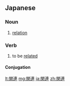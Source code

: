 ==Japanese==
{{ja-kanjitab|かん|れん|yomi=on}}

===Noun===
{{ja-noun|かんれん}}

# [[relation]]

===Verb===
{{ja-verb-suru|かんれん|tr=trans}}

# to be [[related]]

====Conjugation====
{{ja-suru|かんれん}}

[[lt:関連]]
[[mg:関連]]
[[ja:関連]]
[[zh:関連]]